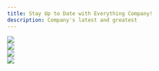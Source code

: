 ```yaml
---
title: Stay Up to Date with Everything Company!
description: Company's latest and greatest
---
```



<div class="starlight">
  <LinkCard
    title="Company Documentation website"
    description="One Location for all Company documentation. Say hello 
    to documentation retrieval issues and welcome to maximum visibility "
    href="/products/products/"
  />
  <img src="/starlightlogo.png" class="pi" />
</div>

<div class = 'courseFlow'>
<LinkCard
  title="Welcome Package"
  description="We are glad that you are here! Begin your journey with us 
  by reviewing the welcome package"
  href="/policies/thoth-tech-onboarding-document/"
/>
<img src="/welcomelogo.png" class = "pi"/>

</div>

<div class="operations">
  <LinkCard
    title="How We Use GitHub"
    description="Our GitHub management policy provides guidelines on 
    how to utilize GitHub in Company"
    href="/policies/github-management-policy/"
  />
  <img src="/githublogo.png" class="pi" />
</div>

<div class="ontrack">
  <LinkCard
    title="How We Use Trello"
    description="As we run an agile environment, Trello is used to maange 
    all products task. Our Trello management policy provides guidelines 
    on how to use Trello in Company."
    href="/policies/trello-management-policy/"
  />
  <img src="/trellologo.png" class="pi" />
</div>
